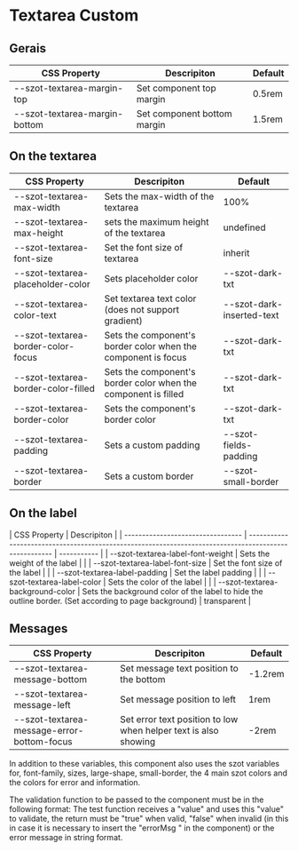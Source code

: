

<Meta title="Components/FormFields/Textarea/Custom" />

# Textarea Custom

## Gerais

| CSS Property                  | Descripiton                 | Default |
| ----------------------------- | --------------------------- | ------- |
| --szot-textarea-margin-top    | Set component top margin    | 0.5rem  |
| --szot-textarea-margin-bottom | Set component bottom margin | 1.5rem  |

## On the textarea

| CSS Property                        | Descripiton                                                    | Default                   |
| ----------------------------------- | -------------------------------------------------------------- | ------------------------- |
| --szot-textarea-max-width           | Sets the max-width of the textarea                             | 100%                      |
| --szot-textarea-max-height          | sets the maximum height of the textarea                        | undefined                 |
| --szot-textarea-font-size           | Set the font size of textarea                                  | inherit                   |
| --szot-textarea-placeholder-color   | Sets placeholder color                                         | --szot-dark-txt           |
| --szot-textarea-color-text          | Set textarea text color (does not support gradient)            | --szot-dark-inserted-text |
| --szot-textarea-border-color-focus  | Sets the component's border color when the component is focus  | --szot-dark-txt           |
| --szot-textarea-border-color-filled | Sets the component's border color when the component is filled | --szot-dark-txt           |
| --szot-textarea-border-color        | Sets the component's border color                              | --szot-dark-txt           |
| --szot-textarea-padding             | Sets a custom padding                                          | --szot-fields-padding     |
| --szot-textarea-border              | Sets a custom border                                           | --szot-small-border       |

## On the label

| CSS Property                      | Descripiton                                                                                           |
| --------------------------------- | ----------------------------------------------------------------------------------------------------- | ----------- |
| --szot-textarea-label-font-weight | Sets the weight of the label                                                                          |             |
| --szot-textarea-label-font-size   | Set the font size of the label                                                                        |             |
| --szot-textarea-label-padding     | Set the label padding                                                                                 |             |
| --szot-textarea-label-color       | Sets the color of the label                                                                           |             |
| --szot-textarea-background-color  | Sets the background color of the label to hide the outline border. (Set according to page background) | transparent |

## Messages

| CSS Property                               | Descripiton                                                     | Default |
| ------------------------------------------ | --------------------------------------------------------------- | ------- |
| --szot-textarea-message-bottom             | Set message text position to the bottom                         | -1.2rem |
| --szot-textarea-message-left               | Set message position to left                                    | 1rem    |
| --szot-textarea-message-error-bottom-focus | Set error text position to low when helper text is also showing | -2rem   |

<p>
  In addition to these variables, this component also uses the szot variables for, font-family,
  sizes, large-shape, small-border, the 4 main szot colors and the colors for error and information.
</p>

<p>
  The validation function to be passed to the component must be in the following format: The test
  function receives a "value" and uses this "value" to validate, the return must be "true" when
  valid, "false" when invalid (in this in case it is necessary to insert the "errorMsg " in the
  component) or the error message in string format.
</p>

